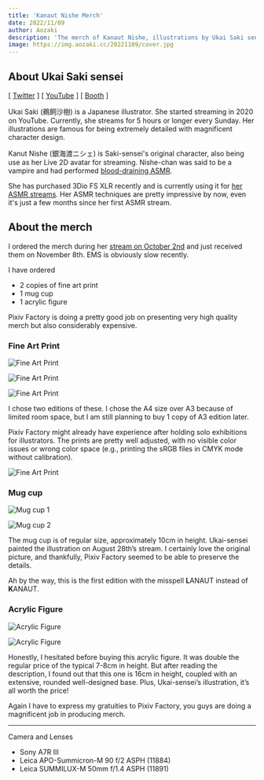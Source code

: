 ```yaml
---
title: 'Kanaut Nishe Merch'
date: 2022/11/09
author: Aozaki
description: 'The merch of Kanaut Nishe, illustrations by Ukai Saki sensei.'
image: https://img.aozaki.cc/20221109/cover.jpg
---
```


<meta http-equiv="content-language" content="en" />

## About Ukai Saki sensei

[ [Twitter](https://twitter.com/ukaisaki) ] [ [YouTube](http://youtube.com/@ukaisaki) ] [ [Booth](https://ukaisaki.booth.pm/) ]

Ukai Saki (鵜飼沙樹) is a Japanese illustrator. She started streaming in 2020 on YouTube. Currently, she streams for 5 hours or longer every Sunday. Her illustrations are famous for being extremely detailed with magnificent character design.

Kanut Nishe (銀海渡ニシェ) is Saki-sensei's original character, also being use as her Live 2D avatar for streaming. Nishe-chan was said to be a vampire and had performed [blood-draining ASMR](https://www.youtube.com/watch?v=iJQABui7d9w).

She has purchased 3Dio FS XLR recently and is currently using it for [her ASMR streams](https://www.youtube.com/watch?v=s1_9TwPd-ts). Her ASMR techniques are pretty impressive by now, even it's just a few months since her first ASMR stream.

## About the merch

I ordered the merch during her [stream on October 2nd](https://www.youtube.com/watch?v=w_UJw5eb7Zo) and just received them on November 8th. EMS is obviously slow recently.

I have ordered

- 2 copies of fine art print
- 1 mug cup
- 1 acrylic figure

Pixiv Factory is doing a pretty good job on presenting very high quality merch but also considerably expensive.

### Fine Art Print

![Fine Art Print](../../public/images/20221109/0005.jpg)

![Fine Art Print](../../public/images/20221109/0006.jpg)

![Fine Art Print](../../public/images/20221109/0007.jpg)

I chose two editions of these. I chose the A4 size over A3 because of limited room space, but I am still planning to buy 1 copy of A3 edition later.

Pixiv Factory might already have experience after holding solo exhibitions for illustrators. The prints are pretty well adjusted, with no visible color issues or wrong color space (e.g., printing the sRGB files in CMYK mode without calibration).

![Fine Art Print](../../public/images/20221109/0008.jpg)

### Mug cup

![Mug cup 1](../../public/images/20221109/0001.jpg)

![Mug cup 2](../../public/images/20221109/0002.jpg)

The mug cup is of regular size, approximately 10cm in height. Ukai-sensei painted the illustration on August 28th’s stream. I certainly love the original picture, and thankfully, Pixiv Factory seemed to be able to preserve the details.

Ah by the way, this is the first edition with the misspell **L**ANAUT instead of **K**ANAUT.

### Acrylic Figure

![Acrylic Figure](../../public/images/20221109/0003.jpg)

![Acrylic Figure](../../public/images/20221109/0004.jpg)

Honestly, I hesitated before buying this acrylic figure. It was double the regular price of the typical 7-8cm in height. But after reading the description, I found out that this one is 16cm in height, coupled with an extensive, rounded well-designed base. Plus, Ukai-sensei’s illustration, it’s all worth the price!

Again I have to express my gratuities to Pixiv Factory, you guys are doing a magnificent job in producing merch.

---

Camera and Lenses

- Sony A7R III
- Leica APO-Summicron-M 90 f/2 ASPH (11884)
- Leica SUMMILUX-M 50mm f/1.4 ASPH (11891)
